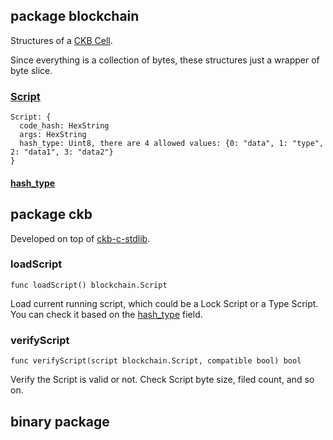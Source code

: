 ## package blockchain

Structures of a [CKB Cell](https://docs.nervos.org/docs/tech-explanation/cell).

Since everything is a collection of bytes, these structures just a wrapper of byte slice.

### [Script](https://docs.nervos.org/docs/tech-explanation/script)

```
Script: {
  code_hash: HexString
  args: HexString
  hash_type: Uint8, there are 4 allowed values: {0: "data", 1: "type", 2: "data1", 3: "data2"}
}
```

#### [hash_type](https://docs.nervos.org/docs/tech-explanation/hash-type)



## package ckb

Developed on top of [ckb-c-stdlib](https://github.com/nervosnetwork/ckb-c-stdlib).

### loadScript

```
func loadScript() blockchain.Script
```

Load current running script, which could be a Lock Script or a Type Script. You can check it based on the [hash_type](#hash_type) field.

### verifyScript

```
func verifyScript(script blockchain.Script, compatible bool) bool
```

Verify the Script is valid or not. Check Script byte size, filed count, and so on.

## binary package


